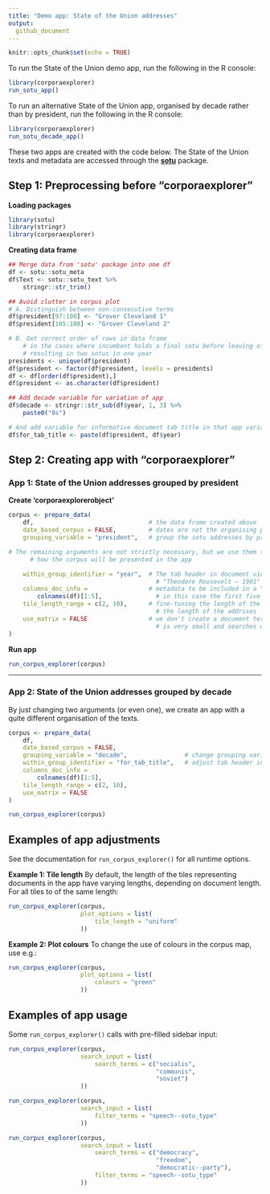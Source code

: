 ```yaml
---
title: "Demo app: State of the Union addresses"
output: 
  github_document
---
```


```r
knitr::opts_chunk$set(echo = TRUE)
```

To run the State of the Union demo app,
run the following in the R console:

```r
library(corporaexplorer)
run_sotu_app()
```

To run an alternative State of the Union app,
organised by decade rather than by president,
run the following in the R console:

```r
library(corporaexplorer)
run_sotu_decade_app()
```

These two apps are created with the code below.
The State of the Union texts and metadata are accessed through the
[**sotu**](https://cran.r-project.org/web/packages/sotu/index.html) package.

## Step 1: Preprocessing before "corporaexplorer"

**Loading packages**

```r
library(sotu)
library(stringr)
library(corporaexplorer)
```

**Creating data frame**

```r
## Merge data from 'sotu' package into one df
df <- sotu::sotu_meta
df$Text <- sotu::sotu_text %>%
    stringr::str_trim()

## Avoid clutter in corpus plot
# A. Distinguish between non-consecutive terms
df$president[97:100] <- "Grover Cleveland 1"
df$president[105:108] <- "Grover Cleveland 2"

# B. Get correct order of rows in data frame
    # in the cases where incumbent holds a final sotu before leaving office,
    # resulting in two sotus in one year
presidents <- unique(df$president)
df$president <- factor(df$president, levels = presidents)
df <- df[order(df$president),]
df$president <- as.character(df$president)

## Add decade variable for variation of app
df$decade <- stringr::str_sub(df$year, 1, 3) %>%
    paste0("0s")

# And add variable for informative document tab title in that app variation
df$for_tab_title <- paste(df$president, df$year)
```

## Step 2: Creating app with "corporaexplorer"

### App 1: State of the Union addresses grouped by president

**Create 'corporaexplorerobject'**

```r
corpus <- prepare_data(
    df,                                # the data frame created above
    date_based_corpus = FALSE,         # dates are not the organising principle in the corpus
    grouping_variable = "president",   # group the sotu addresses by president

# The remaining arguments are not strictly necessary, but we use them to fine-tune
      # how the corpus will be presented in the app

    within_group_identifier = "year",  # The tab header in document view will then be e.g. 
                                         # "Theodore Roosevelt – 1901"
    columns_doc_info =                 # metadata to be included in a "Document info" tab,
        colnames(df)[1:5],               # in this case the first five columns in the data frame
    tile_length_range = c(2, 10),      # fine-tuning the length of the tiles representing
                                         # the length of the addrsses
    use_matrix = FALSE                 # we don't create a document term matrix, as the corpus
                                         # is very small and searches will be fast anyway
)
```

**Run app**

```r
run_corpus_explorer(corpus)
```

<hr>

### App 2: State of the Union addresses grouped by decade

By just changing two arguments (or even one), we create an app with a quite different
organisation of the texts.

```r
corpus <- prepare_data(
    df,
    date_based_corpus = FALSE,
    grouping_variable = "decade",                # change grouping variable
    within_group_identifier = "for_tab_title",   # adjust tab header in document view
    columns_doc_info =
        colnames(df)[1:5],
    tile_length_range = c(2, 10),
    use_matrix = FALSE
)
```

```r
run_corpus_explorer(corpus)
```


## Examples of app adjustments

See the documentation for `run_corpus_explorer()` for all runtime options.

**Example 1: Tile length**
By default, the length of the tiles representing documents in the app
have varying lengths, depending on document length.
For all tiles to of the same length:

```r
run_corpus_explorer(corpus,
                    plot_options = list(
                        tile_length = "uniform"
                    ))
```

**Example 2: Plot colours**
To change the use of colours in the corpus map,
use e.g.:

```r
run_corpus_explorer(corpus,
                    plot_options = list(
                        colours = "green"
                    ))
```


## Examples of app usage

Some `run_corpus_explorer()` calls with
pre-filled sidebar input:

```r
run_corpus_explorer(corpus,
                    search_input = list(
                        search_terms = c("socialis",
                                         "communis",
                                         "soviet")
                    ))
```

```r
run_corpus_explorer(corpus,
                    search_input = list(
                        filter_terms = "speech--sotu_type"
                    ))
```

```r
run_corpus_explorer(corpus,
                    search_input = list(
                        search_terms = c("democracy",
                                         "freedom",
                                         "democratic--party"),
                        filter_terms = "speech--sotu_type"
                    ))
```
